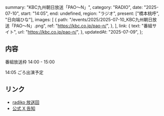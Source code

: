   summary: "KBC九州朝日放送「PAO～N」",
  category: "RADIO",
  date: "2025-07-10",
  start: "14:05",
  end: undefined,
  region: "ラジオ",
  present: ["橋本桃呼", "日向端ひな"],
  images: [
    {
      path: "/events/2025/2025-07-10_KBC九州朝日放送「PAO～N」.png",
      ref: "https://kbc.co.jp/pao-n/",
    },
  ],
  link: {
    text: "番組サイト",
    url: "https://kbc.co.jp/pao-n/",
  },
  updatedAt: "2025-07-09",
};

## 内容

番組放送枠 14:00 - 15:00

14:05 ごろ出演予定

## リンク

- [radiko 放送回](https://radiko.jp/share/?sid=KBC&t=20250710140000)
- [公式 X 告知](https://x.com/takanenofficial/status/1942871358289195370)
